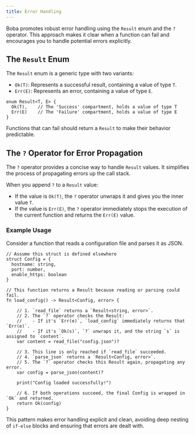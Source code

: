 ```yaml
---
title: Error Handling
---
```


Boba promotes robust error handling using the `Result` enum and the `?` operator. This approach makes it clear when a function can fail and encourages you to handle potential errors explicitly.

## The `Result` Enum

The `Result` enum is a generic type with two variants:

-   `Ok(T)`: Represents a successful result, containing a value of type `T`.
-   `Err(E)`: Represents an error, containing a value of type `E`.

```boba
enum Result<T, E> {
  Ok(T),    // The 'Success' compartment, holds a value of type T
  Err(E)    // The 'Failure' compartment, holds a value of type E
}
```

Functions that can fail should return a `Result` to make their behavior predictable.

## The `?` Operator for Error Propagation

The `?` operator provides a concise way to handle `Result` values. It simplifies the process of propagating errors up the call stack.

When you append `?` to a `Result` value:
-   If the value is `Ok(T)`, the `?` operator unwraps it and gives you the inner value `T`.
-   If the value is `Err(E)`, the `?` operator immediately stops the execution of the current function and returns the `Err(E)` value.

### Example Usage

Consider a function that reads a configuration file and parses it as JSON.

```boba
// Assume this struct is defined elsewhere
struct Config = {
  hostname: string,
  port: number,
  enable_https: boolean
}

// This function returns a Result because reading or parsing could fail.
fn load_config() -> Result<Config, error> {

    // 1. `read_file` returns a `Result<string, error>`.
    // 2. The `?` operator checks the Result:
    //    - If it's `Err(e)`, `load_config` immediately returns that `Err(e)`.
    //    - If it's `Ok(s)`, `?` unwraps it, and the string `s` is assigned to `content`.
    var content = read_file("config.json")?

    // 3. This line is only reached if `read_file` succeeded.
    // 4. `parse_json` returns a `Result<Config, error>`.
    // 5. The `?` operator checks this Result again, propagating any error.
    var config = parse_json(content)?

    print("Config loaded successfully!")

    // 6. If both operations succeed, the final Config is wrapped in `Ok` and returned.
    return Ok(config)
}
```

This pattern makes error handling explicit and clean, avoiding deep nesting of `if-else` blocks and ensuring that errors are dealt with.
